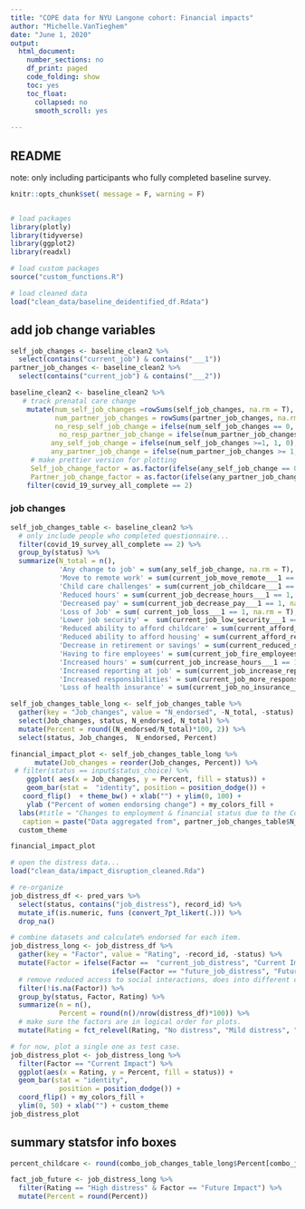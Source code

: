 ```yaml
---
title: "COPE data for NYU Langone cohort: Financial impacts"
author: "Michelle.VanTieghem"
date: "June 1, 2020"
output:
  html_document:
    number_sections: no
    df_print: paged
    code_folding: show
    toc: yes
    toc_float:
      collapsed: no
      smooth_scroll: yes
      
---
```


## README 
note: only including participants who fully completed baseline survey.

```r
knitr::opts_chunk$set( message = F, warning = F)


# load packages
library(plotly)
library(tidyverse)
library(ggplot2)
library(readxl)

# load custom packages
source("custom_functions.R")

# load cleaned data
load("clean_data/baseline_deidentified_df.Rdata")
```


## add job change variables
```r

self_job_changes <- baseline_clean2 %>%
  select(contains("current_job") & contains("___1"))
partner_job_changes <- baseline_clean2 %>%
  select(contains("current_job") & contains("___2"))

baseline_clean2 <- baseline_clean2 %>%
   # track prenatal care change
    mutate(num_self_job_changes =rowSums(self_job_changes, na.rm = T),
           num_partner_job_changes = rowSums(partner_job_changes, na.rm = T),
           no_resp_self_job_change = ifelse(num_self_job_changes == 0, 1, 0),
            no_resp_partner_job_change = ifelse(num_partner_job_changes == 0, 1, 0),
          any_self_job_change = ifelse(num_self_job_changes >=1, 1, 0),
          any_partner_job_change = ifelse(num_partner_job_changes >= 1, 1, 0),
     # make prettier version for plotting  
     Self_job_change_factor = as.factor(ifelse(any_self_job_change == 0, "No changes", "Job changes")), 
     Partner_job_change_factor = as.factor(ifelse(any_partner_job_change == 0, "No changes", "Job changes"))) %>%
    filter(covid_19_survey_all_complete == 2) 

```

### job changes

```r
self_job_changes_table <- baseline_clean2 %>%
  # only include people who completed questionnaire...
  filter(covid_19_survey_all_complete == 2) %>%
  group_by(status) %>%
  summarize(N_total = n(), 
            'Any change to job' = sum(any_self_job_change, na.rm = T),
            'Move to remote work' = sum(current_job_move_remote___1 == 1, na.rm  = T), 
            'Child care challenges' = sum(current_job_childcare___1 == 1, na.rm = T),
            'Reduced hours' = sum(current_job_decrease_hours___1 == 1, na.rm = T),
            'Decreased pay' = sum(current_job_decrease_pay___1 == 1, na.rm = T),
            'Loss of Job' = sum( current_job_loss___1 == 1, na.rm = T), 
            'Lower job security' =  sum(current_job_low_security___1 == 1, na.rm = T), 
            'Reduced ability to afford childcare' = sum(current_afford_childcare___1 == 1, na.rm = T), 
            'Reduced ability to afford housing' = sum(current_afford_rent___1 == 1, na.rm = T),
            'Decrease in retirement or savings' = sum(current_reduced_savings___1 == 1, na.rm = T),
            'Having to fire employees' = sum(current_job_fire_employees___1 == 1), 
            'Increased hours' = sum(current_job_increase_hours___1 == 1, na.rm = T), 
            'Increased reporting at job' = sum(current_job_increase_reporting___1 == 1, na.rm = T), 
            'Increased responsibilities' = sum(current_job_more_responsbility___1 == 1, na.rm = T), 
            'Loss of health insurance' = sum(current_job_no_insurance___1 == 1, na.rm = T))

self_job_changes_table_long <- self_job_changes_table %>%
  gather(key = "Job_changes", value = "N_endorsed", -N_total, -status) %>%
  select(Job_changes, status, N_endorsed, N_total) %>%
  mutate(Percent = round((N_endorsed/N_total)*100, 2)) %>%
  select(status, Job_changes,  N_endorsed, Percent)
```



```r
financial_impact_plot <- self_job_changes_table_long %>%
      mutate(Job_changes = reorder(Job_changes, Percent)) %>%
 # filter(status == input$status_choice) %>%
    ggplot( aes(x = Job_changes, y = Percent, fill = status)) + 
    geom_bar(stat =  "identity", position = position_dodge()) + 
   coord_flip()  + theme_bw() + xlab("") + ylim(0, 100) +
    ylab ("Percent of women endorsing change") + my_colors_fill + 
  labs(#title = "Changes to employment & financial status due to the Covid-19 pandemic",
   caption = paste("Data aggregated from", partner_job_changes_table$N_total, "new and expecting mothers")) +
  custom_theme 

financial_impact_plot 

```



```r
# open the distress data...
load("clean_data/impact_disruption_cleaned.Rda")

# re-organize 
job_distress_df <- pred_vars %>%
  select(status, contains("job_distress"), record_id) %>%
  mutate_if(is.numeric, funs (convert_7pt_likert(.))) %>%
  drop_na()

# combine datasets and calculate% endorsed for each item.
job_distress_long <- job_distress_df %>%
  gather(key = "Factor", value = "Rating", -record_id, -status) %>%
  mutate(Factor = ifelse(Factor ==  "current_job_distress", "Current Impact",
                         ifelse(Factor == "future_job_distress", "Future Impact",  NA))) %>% 
  # remove reduced access to social interactions, does into different category!
  filter(!is.na(Factor)) %>%
  group_by(status, Factor, Rating) %>%
  summarize(n = n(), 
            Percent = round(n()/nrow(distress_df)*100)) %>%
  # make sure the factors are in logical order for plots.
  mutate(Rating = fct_relevel(Rating, "No distress", "Mild distress", "Moderate distress", "High distress"))

# for now, plot a single one as test case.
job_distress_plot <- job_distress_long %>%
  filter(Factor == "Current Impact") %>%
  ggplot(aes(x = Rating, y = Percent, fill = status)) + 
  geom_bar(stat = "identity",
            position = position_dodge()) +
  coord_flip() + my_colors_fill +
  ylim(0, 50) + xlab("") + custom_theme 
job_distress_plot
```


## summary statsfor info boxes
```r
percent_childcare <- round(combo_job_changes_table_long$Percent[combo_job_changes_table_long$Job_changes == "Child care challenges" & combo_job_changes_table_long$Family_member == "Self"])

fact_job_future <- job_distress_long %>%
  filter(Rating == "High distress" & Factor == "Future Impact") %>%
  mutate(Percent = round(Percent))

```



